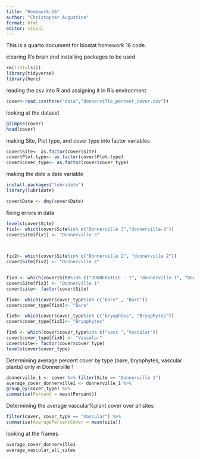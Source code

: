 ```yaml
---
title: "Homework-16"
author: "Christopher Augustine"
format: html
editor: visual
---
```

This is a quarto document for biostat homework 16 code. 

clearing R's brain and installing packages to be used 
```r
rm(list=ls())
library(tidyverse)
library(here) 
```
reading the csv into R and assigning it in R's environment 
```r
cover<-read.csv(here("data","donnerville_percent_cover.csv"))
```

looking at the dataset 
```r
glimpse(cover)
head(cover)
```
making Site, Plot type, and cover type into factor variables 

```r
cover$Site<- as.factor(cover$Site)
cover$Plot.type<- as.factor(cover$Plot.type)
cover$cover_type<- as.factor(cover$cover_type) 
```

making the date a date variable 
```r
install.packages("lubridate")
library(lubridate)
```
```r
cover$Date <- dmy(cover$Date)
```

fixing errors in data
```r
levels(cover$Site)
fix1<- which(cover$Site%in% c("Donnerville 3","donnerville-3"))
cover$Site[fix1] <- "Donnerville 3"
 


fix2<- which(cover$Site%in% c("Donnerville 2", "donnerville 2"))
cover$Site[fix2] <- "Donnerville 2"


fix3 <- which(cover$Site%in% c("DONNERVILLE - 1", "donnerville 1", "Donnerville 1"))
cover$Site[fix3] <- "Donnerville 1"
cover$site<- factor(cover$Site)

fix4<- which(cover$cover_type%in% c("bare" , "Bare"))
cover$cover_type[fix4]<- "Bare"

fix5<- which(cover$cover_type%in% c("bryophtes", "Bryophytes"))
cover$cover_type[fix5]<- "Bryophytes"

fix6 <- which(cover$cover_type%in% c("vasc ","Vascular"))
cover$cover_type[fix6] <- "Vascular"
cover$site<- factor(cover$cover_type)
levels(cover$cover_type)
```
Determining average percent cover by type (bare, bryophytes, vascular plants) only in Donnerville 1 
```r
donnerville_1 <- cover %>% filter(Site == "Donnerville 1")
average_cover_donnerville1 <- donnerville_1 %>%
group_by(cover_type) %>%
summarise(Percent = mean(Percent))
```

Determining the average vascular%plant cover over all sites
```r

filter(cover, cover_type == "Vascular") %>% 
summarise(AveragePercentCover = mean(site))
```

looking at the frames
```r
average_cover_donnerville1
average_vascular_all_sites

```

